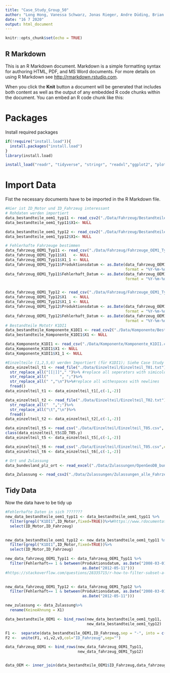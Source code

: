 ```yaml
---
title: "Case_Study_Group_50"
author: "Long Hong, Vanessa Schwarz, Jonas Rieger, Andre Düding, Brian Eiffert"
date: "16 7 2020"
output: html_document
---
```


```r
knitr::opts_chunk$set(echo = TRUE)
```

## R Markdown

This is an R Markdown document. Markdown is a simple formatting syntax for authoring HTML, PDF, and MS Word documents. For more details on using R Markdown see <http://rmarkdown.rstudio.com>.

When you click the **Knit** button a document will be generated that includes both content as well as the output of any embedded R code chunks within the document. You can embed an R code chunk like this:


# Packages
Install required packages

```r
if(!require("install.load")){
  install.packages("install.load")
}
library(install.load)

install_load("readr", "tidyverse", "stringr", "readxl","ggplot2", "plotly","lubridate", "data.table")
```

# Import Data
Fist the necessary documents have to be imported in the R Markdown file.
```r
#Hier ist ID_Motor und ID_Fahrzeug interessant
# Rohdaten werden importiert
data_bestandteile_oem1_typ11 <- read_csv2("./Data/Fahrzeug/Bestandteile_Fahrzeuge_OEM1_Typ11.csv", col_types = cols(X1=col_integer(),ID_Karosserie=col_character(),ID_Schaltung=col_character(),ID_Sitze=col_character(),ID_Motor=col_character(),ID_Fahrzeug=col_character()))
data_bestandteile_oem1_typ11$X1<- NULL

data_bestandteile_oem1_typ12 <- read_csv2("./Data/Fahrzeug/Bestandteile_Fahrzeuge_OEM1_Typ12.csv", col_types = cols(X1=col_integer(),ID_Karosserie=col_character(),ID_Schaltung=col_character(),ID_Sitze=col_character(),ID_Motor=col_character(),ID_Fahrzeug=col_character()))
data_bestandteile_oem1_typ12$X1<- NULL

# Fehlerhafte Fahrzeuge bestimmen 
data_fahrzeug_OEM1_Typ11 <- read_csv("./Data/Fahrzeug/Fahrzeuge_OEM1_Typ11.csv", col_types = cols(X1= col_integer(),ID_Fahrzeug=col_character(),Produktionsdatum= col_character(),Herstellnumer= col_integer(), Fehlerhaft=col_skip(), Fehlerhaft_Datum=col_character(), Fehlerhaft_Fahrleistung=col_integer()))
data_fahrzeug_OEM1_Typ11$X1   <- NULL
data_fahrzeug_OEM1_Typ11$X1_1 <- NULL
data_fahrzeug_OEM1_Typ11$Produktionsdatum <- as.Date(data_fahrzeug_OEM1_Typ11$Produktionsdatum,
                                                     format = "%Y-%m-%d")
data_fahrzeug_OEM1_Typ11$Fehlerhaft_Datum <- as.Date(data_fahrzeug_OEM1_Typ11$Fehlerhaft_Datum,
                                                     format = "%Y-%m-%d")


data_fahrzeug_OEM1_Typ12 <- read_csv("./Data/Fahrzeug/Fahrzeuge_OEM1_Typ11.csv",col_types = cols(X1= col_integer(),ID_Fahrzeug=col_character(),Produktionsdatum= col_character(),Herstellnumer= col_integer(), Fehlerhaft=col_skip(), Fehlerhaft_Datum=col_character(), Fehlerhaft_Fahrleistung=col_integer()))
data_fahrzeug_OEM1_Typ12$X1   <- NULL
data_fahrzeug_OEM1_Typ12$X1_1 <- NULL
data_fahrzeug_OEM1_Typ12$Produktionsdatum <- as.Date(data_fahrzeug_OEM1_Typ12$Produktionsdatum,
                                                     format = "%Y-%m-%d")
data_fahrzeug_OEM1_Typ12$Fehlerhaft_Datum <- as.Date(data_fahrzeug_OEM1_Typ12$Fehlerhaft_Datum,
                                                     format = "%Y-%m-%d")
# Bestandteile Mototr K1DI1
data_bestandteile_Komponente_K1DI1 <- read_csv2("./Data/Komponente/Bestandteile_Komponente_K1DI1.csv")
data_bestandteile_Komponente_K1DI1$X1 <- NULL

data_Komponente_K1DI1 <- read_csv("./Data/Komponente/Komponente_K1DI1.csv")
data_Komponente_K1DI1$X1 <- NULL
data_Komponente_K1DI1$X1_1 <- NULL

#Einzelteile (1,2,5,6) werden Importiert (für K1DI1); Siehe Case Study Vorbereitung 
data_einzelteil_t1 <- read_file("./Data/Einzelteil/Einzelteil_T01.txt")%>%
  str_replace_all("[[|]]"," ")%>% #replace all seperators with simicolon 
  str_replace_all("     ", ";")%>%
  str_replace_all(" ","\n")%>%#replace all withespaces with newlines
  fread()
data_einzelteil_t1 <- data_einzelteil_t1[,c(-1,-2)]

data_einzelteil_t2 <- read_file("./Data/Einzelteil/Einzelteil_T02.txt")%>%
  str_replace_all("  ",";")%>%
  str_replace_all("\t","\n")%>%
  fread()
data_einzelteil_t2 <- data_einzelteil_t2[,c(-1,-2)]

data_einzelteil_t5 <- read_csv("./Data/Einzelteil/Einzelteil_T05.csv", col_type=cols(ID_T05.y=col_character(),Produktionsdatum.y=col_date(format=""),Herstellernummer.y=col_character(),Werksnummer.y=col_character(),  Fehlerhaft.y = col_logical(), Fehlerhaft_Datum.y = col_date(format=""), Fehlerhaft_Fahrleistung.y = col_character()))
class(data_einzelteil_t5$ID_T05.y)
data_einzelteil_t5 <- data_einzelteil_t5[,c(-1,-2)]

data_einzelteil_t6 <- read_csv("./Data/Einzelteil/Einzelteil_T05.csv",col_type=cols(ID_T05.y=col_character(),Produktionsdatum.y=col_date(format=""),Herstellernummer.y=col_character(),Werksnummer.y=col_character(),  Fehlerhaft.y = col_logical(), Fehlerhaft_Datum.y = col_date(format=""), Fehlerhaft_Fahrleistung.y = col_character()))
data_einzelteil_t6 <- data_einzelteil_t6[,c(-1,-2)]

# Ort und Zulassung
data_bundesland_plz_ort <- read_excel("./Data/Zulassungen/OpenGeoDB_bundesland_plz_ort_de (1).xls", col_names = c("Bundesland","PLZ","Ort"))

data_Zulassung <- read_csv2("./Data/Zulassungen/Zulassungen_alle_Fahrzeuge.csv")
```
## Tidy Data
Now the data have to be tidy up
```r
#Fehlerhafte Daten in sich ???????
new_data_bestandteile_oem1_typ11 <- data_bestandteile_oem1_typ11 %>%
  filter(grepl("K1DI1",ID_Motor,fixed=TRUE))%>%#https://www.rdocumentation.org/packages/dplyr/versions/0.7.8/topics/filter
  select(ID_Motor,ID_Fahrzeug)
  

new_data_bestandteile_oem1_typ12 <- new_data_bestandteile_oem1_typ11 %>%
  filter(grepl("K1DI1",ID_Motor,fixed=TRUE))%>%
  select(ID_Motor,ID_Fahrzeug)

new_data_fahrzeug_OEM1_Typ11 <- data_fahrzeug_OEM1_Typ11 %>%
  filter(Fehlerhaft== 1 & between(Produktionsdatum, as.Date("2008-03-01"),
                                  as.Date("2012-05-11")))
#https://stackoverflow.com/questions/28335715/r-how-to-filter-subset-a-sequence-of-dates
  

new_data_fahrzeug_OEM1_Typ12 <- data_fahrzeug_OEM1_Typ12 %>%
  filter(Fehlerhaft== 1 & between(Produktionsdatum, as.Date("2008-03-01"),
                                  as.Date("2012-05-11")))

new_zulassung <- data_Zulassung%>%
  rename(KeineAhnung = X1)

```

```r
data_bestandteile_OEM1 <- bind_rows(new_data_bestandteile_oem1_typ11, 
                                    new_data_bestandteile_oem1_typ12)

F1 <-  separate(data_bestandteile_OEM1,ID_Fahrzeug,sep = "-", into = c("v1","v2","v3"))
F2 <-  unite(F1, v1,v2,v3,col="ID_Fahrzeug",sep="")

data_fahrzeug_OEM1 <- bind_rows(new_data_fahrzeug_OEM1_Typ11,
                                new_data_fahrzeug_OEM1_Typ12)


data_OEM <- inner_join(data_bestandteile_OEM1$ID_Fahrzeug,data_fahrzeug_OEM1$ID_Fahrzeug)
```

